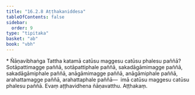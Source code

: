 ```yaml
---
title: "16.2.8 Aṭṭhakaniddesa"
tableOfContents: false
sidebar:
  order: 9
type: "tipitaka"
basket: "ab"
book: "vbh"
---
```



<DynamicBreadcrumb />

<Paragraph type="center" book="vbh">
* Ñāṇavibhaṅga
</Paragraph>



<Division number="807" book="vbh" bookNo="30" page="348">

<Paragraph number="2551" book="vbh">
Tattha katamā catūsu maggesu catūsu phalesu paññā? Sotāpattimagge paññā, sotāpattiphale paññā, sakadāgāmimagge paññā, sakadāgāmiphale paññā, anāgāmimagge paññā, anāgāmiphale paññā, arahattamagge paññā, arahattaphale paññā—  imā catūsu maggesu catūsu phalesu paññā. Evaṃ aṭṭhavidhena ñāṇavatthu.

</Paragraph>
</Division>

<Paragraph number="2552" type="center" book="vbh">
Aṭṭhakaṃ.
</Paragraph>